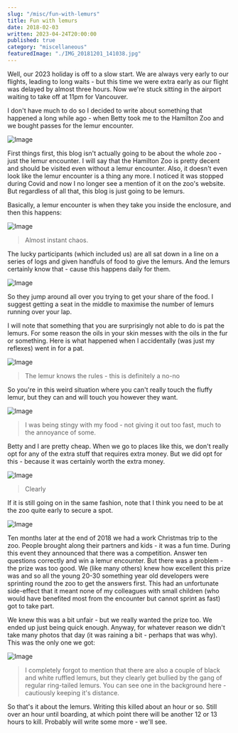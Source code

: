 ```yaml
---
slug: "/misc/fun-with-lemurs"
title: Fun with lemurs
date: 2018-02-03
written: 2023-04-24T20:00:00
published: true
category: "miscellaneous"
featuredImage: "./IMG_20181201_141038.jpg"
---
```


Well, our 2023 holiday is off to a slow start.  We are always very early to our flights, leading to long waits - but this time we were extra early as our flight was delayed by almost three hours.  Now we're stuck sitting in the airport waiting to take off at 11pm for Vancouver.

I don't have much to do so I decided to write about something that happened a long while ago - when Betty took me to the Hamilton Zoo and we bought passes for the lemur encounter.

![Image](IMG_20180203_102818.jpg)

First things first, this blog isn't actually going to be about the whole zoo - just the lemur encounter.  I will say that the Hamilton Zoo is pretty decent and should be visited even without a lemur encounter.  Also, it doesn't even look like the lemur encounter is a thing any more.  I noticed it was stopped during Covid and now I no longer see a mention of it on the zoo's website.  But regardless of all that, this blog is just going to be lemurs.

Basically, a lemur encounter is when they take you inside the enclosure, and then this happens:

![Image](IMG_20180203_113534.jpg)

> Almost instant chaos.

The lucky participants (which included us) are all sat down in a line on a series of logs and given handfuls of food to give the lemurs.  And the lemurs certainly know that - cause this happens daily for them.

![Image](IMG_20180203_113738.jpg)

So they jump around all over you trying to get your share of the food.  I suggest getting a seat in the middle to maximise the number of lemurs running over your lap.

I will note that something that you are surprisingly not able to do is pat the lemurs.  For some reason the oils in your skin messes with the oils in the fur or something.  Here is what happened when I accidentally (was just my reflexes) went in for a pat.

![Image](IMG_20180203_114151.jpg)

> The lemur knows the rules - this is definitely a no-no

So you're in this weird situation where you can't really touch the fluffy lemur, but they can and will touch you however they want.

![Image](IMG_20180203_114010.jpg)

> I was being stingy with my food - not giving it out too fast, much to the annoyance of some.

Betty and I are pretty cheap.  When we go to places like this, we don't really opt for any of the extra stuff that requires extra money.  But we did opt for this - because it was certainly worth the extra money.

![Image](IMG_20180203_114350.jpg)

> Clearly

If it is still going on in the same fashion, note that I think you need to be at the zoo quite early to secure a spot.

![Image](IMG_20180203_114355.jpg)

Ten months later at the end of 2018 we had a work Christmas trip to the zoo.  People brought along their partners and kids - it was a fun time.  During this event they announced that there was a competition.  Answer ten questions correctly and win a lemur encounter.  But there was a problem - the prize was too good.  We (like many others) knew how excellent this prize was and so all the young 20-30 something year old developers were sprinting round the zoo to get the answers first.  This had an unfortunate side-effect that it meant none of my colleagues with small children (who would have benefited most from the encounter but cannot sprint as fast) got to take part.

We knew this was a bit unfair - but we really wanted the prize too.  We ended up just being quick enough.  Anyway, for whatever reason we didn't take many photos that day (it was raining a bit - perhaps that was why).  This was the only one we got:

![Image](IMG_20181201_141038.jpg)

> I completely forgot to mention that there are also a couple of black and white ruffled lemurs, but they clearly get bullied by the gang of regular ring-tailed lemurs.  You can see one in the background here - cautiously keeping it's distance.

So that's it about the lemurs.  Writing this killed about an hour or so.  Still over an hour until boarding, at which point there will be another 12 or 13 hours to kill.  Probably will write some more - we'll see.